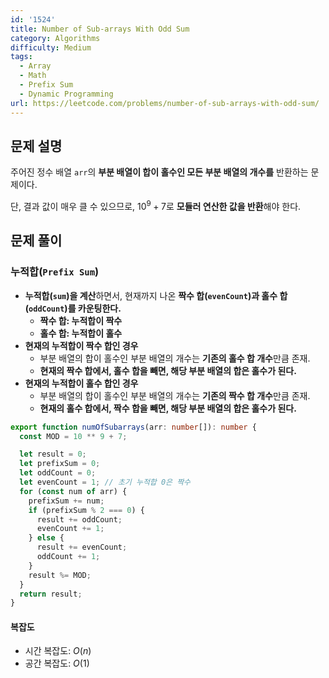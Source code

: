 ```yaml
---
id: '1524'
title: Number of Sub-arrays With Odd Sum
category: Algorithms
difficulty: Medium
tags:
  - Array
  - Math
  - Prefix Sum
  - Dynamic Programming
url: https://leetcode.com/problems/number-of-sub-arrays-with-odd-sum/
---
```


## 문제 설명

주어진 정수 배열 `arr`의 **부분 배열이 합이 홀수인 모든 부분 배열의 개수를** 반환하는 문제이다.

단, 결과 값이 매우 클 수 있으므로, $10^9 + 7$로 **모듈러 연산한 값을 반환**해야 한다.

## 문제 풀이

### 누적합(`Prefix Sum`)

- **누적합(`sum`)을 계산**하면서, 현재까지 나온 **짝수 합(`evenCount`)과 홀수 합(`oddCount`)를 카운팅한다.**
  - **짝수 합: 누적합이 짝수**
  - **홀수 합: 누적합이 홀수**
- **현재의 누적합이 짝수 합인 경우**
  - 부분 배열의 합이 홀수인 부분 배열의 개수는 **기존의 홀수 합 개수**만큼 존재.
  - **현재의 짝수 합에서, 홀수 합을 빼면, 해당 부분 배열의 합은 홀수가 된다.**
- **현재의 누적합이 홀수 합인 경우**
  - 부분 배열의 합이 홀수인 부분 배열의 개수는 **기존의 짝수 합 개수**만큼 존재.
  - **현재의 홀수 합에서, 짝수 합을 빼면, 해당 부분 배열의 합은 홀수가 된다.**

```typescript showLineNumbers
export function numOfSubarrays(arr: number[]): number {
  const MOD = 10 ** 9 + 7;

  let result = 0;
  let prefixSum = 0;
  let oddCount = 0;
  let evenCount = 1; // 초기 누적합 0은 짝수
  for (const num of arr) {
    prefixSum += num;
    if (prefixSum % 2 === 0) {
      result += oddCount;
      evenCount += 1;
    } else {
      result += evenCount;
      oddCount += 1;
    }
    result %= MOD;
  }
  return result;
}
```

#### 복잡도

- 시간 복잡도: $O(n)$
- 공간 복잡도: $O(1)$
